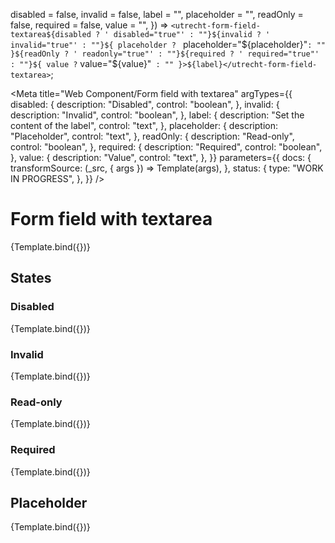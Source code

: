 <!--
@license EUPL-1.2
Copyright (c) 2021 Robbert Broersma
-->


  disabled = false,
  invalid = false,
  label = "",
  placeholder = "",
  readOnly = false,
  required = false,
  value = "",
}) =>
  `<utrecht-form-field-textarea${disabled ? ' disabled="true"' : ""}${invalid ? ' invalid="true"' : ""}${
    placeholder ? ` placeholder="${placeholder}"` : ""
  }${readOnly ? ' readonly="true"' : ""}${required ? ' required="true"' : ""}${
    value ? ` value="${value}"` : ""
  }>${label}</utrecht-form-field-textarea>`;

<Meta
  title="Web Component/Form field with textarea"
  argTypes={{
    disabled: {
      description: "Disabled",
      control: "boolean",
    },
    invalid: {
      description: "Invalid",
      control: "boolean",
    },
    label: {
      description: "Set the content of the label",
      control: "text",
    },
    placeholder: {
      description: "Placeholder",
      control: "text",
    },
    readOnly: {
      description: "Read-only",
      control: "boolean",
    },
    required: {
      description: "Required",
      control: "boolean",
    },
    value: {
      description: "Value",
      control: "text",
    },
  }}
  parameters={{
    docs: {
      transformSource: (_src, { args }) => Template(args),
    },
    status: {
      type: "WORK IN PROGRESS",
    },
  }}
/>

# Form field with textarea

<Canvas>
  <Story
    name="Form field with textarea"
    args={{
      disabled: false,
      invalid: false,
      label: "Message",
      placeholder: "",
      readOnly: false,
      required: false,
      value: "Lorem ipsum dolor sit amet",
    }}
  >
    {Template.bind({})}
  </Story>
</Canvas>

<ArgsTable story="Form field with textarea" />

## States

### Disabled

<Canvas>
  <Story
    name="Disabled"
    args={{
      disabled: true,
      label: "Message",
      value: "Lorem ipsum dolor sit amet",
    }}
  >
    {Template.bind({})}
  </Story>
</Canvas>

### Invalid

<Canvas>
  <Story
    name="Invalid"
    args={{
      invalid: true,
      label: "Message",
      value: "Lorem ipsum dolor sit amet",
    }}
  >
    {Template.bind({})}
  </Story>
</Canvas>

### Read-only

<Canvas>
  <Story
    name="Read-only"
    args={{
      required: true,
      label: "Message",
      value: "Lorem ipsum dolor sit amet",
    }}
  >
    {Template.bind({})}
  </Story>
</Canvas>

### Required

<Canvas>
  <Story
    name="Required"
    args={{
      required: true,
      label: "Message",
      value: "Lorem ipsum dolor sit amet",
    }}
  >
    {Template.bind({})}
  </Story>
</Canvas>

## Placeholder

<Canvas>
  <Story
    name="Placeholder"
    args={{
      label: "Message",
      placeholder: "Lorem ipsum dolor sit amet",
    }}
  >
    {Template.bind({})}
  </Story>
</Canvas>
